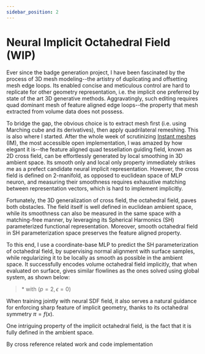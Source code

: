 ```yaml
---
sidebar_position: 2
---
```



# Neural Implicit Octahedral Field (WIP)

Ever since the badge generation project, I have been fascinated by the process of 3D mesh modeling--the artistry of duplicating and offsetting mesh edge loops. Its enabled concise and meticulous control are hard to replicate for other geometry representation, i.e. the implicit one preferred by state of the art 3D generative methods. Aggravatingly, such editing requires quad dominant mesh of feature aligned edge loops--the property that mesh extracted from volume data does not possess.

To bridge the gap, the obvious choice is to extract mesh first (i.e. using Marching cube and its derivatives), then apply quadrilateral remeshing. This is also where I started. After the whole week of scrutinizing [Instant meshes](https://github.com/wjakob/instant-meshes) (IM), the most accessible open implementation, I was amazed by how elegant it is--the feature aligned quad tessellation guiding field, known as 2D cross field, can be effortlessly generated by local smoothing in 3D ambient space. Its smooth only and local only property immediately strikes me as a prefect candidate neural implicit representation. However, the cross field is defined on 2-manifold, as opposed to euclidean space of MLP neuron, and measuring their smoothness requires exhaustive matching between representation vectors, which is hard to implement implicitly.

Fortunately, the 3D generalization of cross field, the octahedral field, paves both obstacles. The field itself is well defined in euclidean ambient space, while its smoothness can also be measured in the same space with a matching-free manner, by leveraging its Spherical Harmonics (SH) parameterized functional representation. Moreover, smooth octahedral field in SH parameterization space preserves the feature aligned property.

To this end, I use a coordinate-base MLP to predict the SH parameterization of octahedral field, by supervising normal alignment with surface samples, while regularizing it to be locally as smooth as possible in the ambient space. It successfully encodes volume octahedral field implicitly, that when evaluated on surface, gives similar flowlines as the ones solved using global system, as shown below:

<FlowlineGroup />

> \* with $(p=2, \epsilon=0)$

When training jointly with neural SDF field, it also serves a natural guidance for enforcing sharp feature of implicit geometry, thanks to its octahedral symmetry $\pi= f(x)$.

One intriguing property of the implicit octahedral field, is the fact that it is fully defined in the ambient space.

By cross reference related work and code implementation